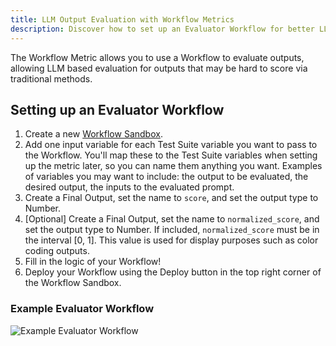 ```yaml
---
title: LLM Output Evaluation with Workflow Metrics
description: Discover how to set up an Evaluator Workflow for better LLM output scoring, including variable mapping and scoring logic.
---
```


The Workflow Metric allows you to use a Workflow to evaluate outputs, allowing LLM based evaluation for outputs that may be hard to score via traditional methods.

## Setting up an Evaluator Workflow

1. Create a new [Workflow Sandbox](https://app.vellum.ai/workflow-sandboxes).
2. Add one input variable for each Test Suite variable you want to pass to the Workflow.
You'll map these to the Test Suite variables when setting up the metric later, so you can name them anything you want.
Examples of variables you may want to include: the output to be evaluated,  the desired output, the inputs to the evaluated prompt.
3. Create a Final Output, set the name to `score`, and set the output type to Number.
4. [Optional] Create a Final Output, set the name to `normalized_score`, and set the output type to Number. If included, `normalized_score` must be in the interval [0, 1]. This value is used for display purposes such as color coding outputs.
5. Fill in the logic of your Workflow!
6. Deploy your Workflow using the Deploy button in the top right corner of the Workflow Sandbox.

### Example Evaluator Workflow

![Example Evaluator Workflow](https://storage.googleapis.com/vellum-public/help-docs/example_evaluator_workflow.png)
